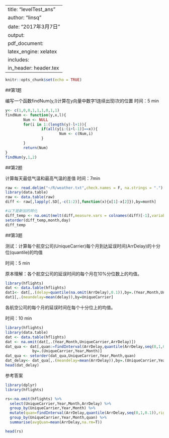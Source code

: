 
---
title: "levelTest_ans"
author: "linsq"
date: "2017年3月7日"
output: 
  pdf_document: 
    latex_engine: xelatex
    includes:
          in_header: header.tex
---

```r
knitr::opts_chunk$set(echo = TRUE)
```

##第1题

编写一个函数findNum(y,l)计算在y向量中数字1连续出现l次的位置
时间：5 min

```r
y<- c(1,0,0,1,1,1,0,1,1)
findNum <- function(y,x,l){
        Num <- NULL
        for(i in 1:(length(y)-l+1)){
                if(all(y[i:(i+l-1)]==x)){
                        Num <- c(Num,i)
                }
        }
        return(Num)
}
findNum(y,1,2)
```

##第2题

计算每天最低气温和最高气温的差值
时间：7min

```r
raw <- read.delim("~/R/weather.txt",check.names = F, na.strings = ".")
library(data.table)
raw <- data.table(raw)
diff <- raw[,lapply(.SD[,-c(1:2)],function(x){x[1]-x[2]}),by=month]

#以下是新加的转化
diff_temp <- na.omit(melt(diff,measure.vars = colnames(diff)[-1],variable.name = "day",value.name = "diff_temp"))
setorder(diff_temp,month,day)
diff_temp
```

##第3题

测试：计算每个航空公司(UniqueCarrier)每个月到达延误时间(ArrDelay)的十分位(quantile)的均值

时间：5 min

原本理解：各个航空公司的延误时间的每个月在10%分位数上的均值。
```r
library(hflights)
dat <- data.table(hflights)
dat1<- dat[,.(delay=quantile(na.omit(ArrDelay),0.1)),by=.(Year,Month,UniqueCarrier)]
dat1[,.(meandelay=mean(delay)),by=UniqueCarrier]
```

各航空公司的每个月的延误时间在每个十分位上的均值。

时间：10 min
```r
library(hflights)
library(data.table)
dat <- data.table(hflights)
dat <- na.omit(dat[,.(Year,Month,UniqueCarrier,ArrDelay)])
dat_qua <- dat[,quan:=findInterval(ArrDelay,quantile(ArrDelay,seq(0,1,0.1)),rightmost.closed = TRUE),
            by=.(UniqueCarrier,Year,Month)]
dat_qua <- setorder(dat_qua,UniqueCarrier,Year,Month,quan)
dat_delay<- dat_qua[,.(meandelay=mean(ArrDelay)),by=.(UniqueCarrier,Year,Month,quan)]
head(dat_delay)
```



参考答案
```r
library(dplyr)
library(hflights)

rs<-na.omit(hflights) %>% 
  select(UniqueCarrier,Year,Month,ArrDelay) %>%
  group_by(UniqueCarrier,Year,Month) %>%
  mutate(quan=findInterval(ArrDelay,quantile(ArrDelay,seq(0,1,0.1)),rightmost.closed = TRUE)) %>% 
  group_by(UniqueCarrier,Year,Month,quan) %>%
  summarise(avgQuan=mean(ArrDelay,na.rm=T))

head(rs)
```

